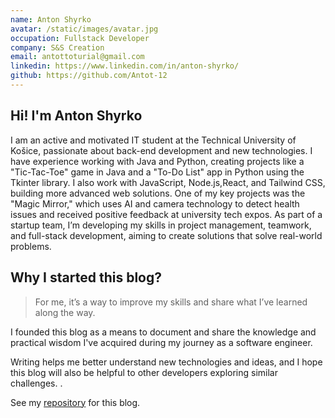 ```yaml
---
name: Anton Shyrko
avatar: /static/images/avatar.jpg
occupation: Fullstack Developer
company: S&S Creation
email: antottoturial@gmail.com
linkedin: https://www.linkedin.com/in/anton-shyrko/
github: https://github.com/Antot-12
---
```



## Hi! <Twemoji className="mx-2" emoji="waving-hand" /> I'm Anton Shyrko

I am an active and motivated IT student at the Technical University of Košice,
passionate about back-end development and new technologies.
I have experience working with Java and Python, creating projects like a
"Tic-Tac-Toe" game in Java and a "To-Do List" app in Python using the Tkinter library.
I also work with JavaScript, Node.js,React, and Tailwind CSS, building more advanced web solutions.
One of my key projects was the "Magic Mirror," which uses AI and camera technology to detect health
issues and received positive feedback at university tech expos. As part of a startup team,
I’m developing my skills in project management, teamwork, and full-stack development, aiming
to create solutions that solve real-world problems.


## Why I started this blog?

> For me, it’s a way to improve my skills and share what I’ve learned along the way.

I founded this blog as a means to document and share the knowledge and practical wisdom I've acquired during my journey as a software engineer.

Writing helps me better understand new technologies and ideas, and I hope this blog will also be helpful to other developers exploring similar challenges. <Twemoji emoji="clinking-beer-mugs" />.


See my [repository](https://github.com/Antot-12) for this blog.
